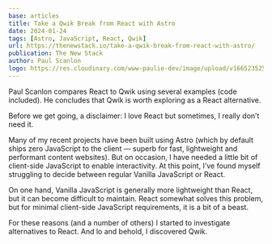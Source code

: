 ```yaml
---
base: articles
title: Take a Qwik Break from React with Astro
date: 2024-01-24
tags: [Astro, JavaScript, React, Qwik]
url: https://thenewstack.io/take-a-qwik-break-from-react-with-astro/
publication: The New Stack
author: Paul Scanlon
logo: https://res.cloudinary.com/www-paulie-dev/image/upload/v1665235257/paulie.dev/Logos/tns-logo_miu6qk.png
---
```


Paul Scanlon compares React to Qwik using several examples (code included). He concludes that Qwik is worth exploring as a React alternative.

Before we get going, a disclaimer: I love React but sometimes, I really don’t need it.

Many of my recent projects have been built using Astro (which by default ships zero JavaScript to the client — superb for fast, lightweight and performant content websites). But on occasion, I have needed a little bit of client-side JavaScript to enable interactivity. At this point, I’ve found myself struggling to decide between regular Vanilla JavaScript or React.

On one hand, Vanilla JavaScript is generally more lightweight than React, but it can become difficult to maintain. React somewhat solves this problem, but for minimal client-side JavaScript requirements, it is a bit of a beast.

For these reasons (and a number of others) I started to investigate alternatives to React. And lo and behold, I discovered Qwik.
